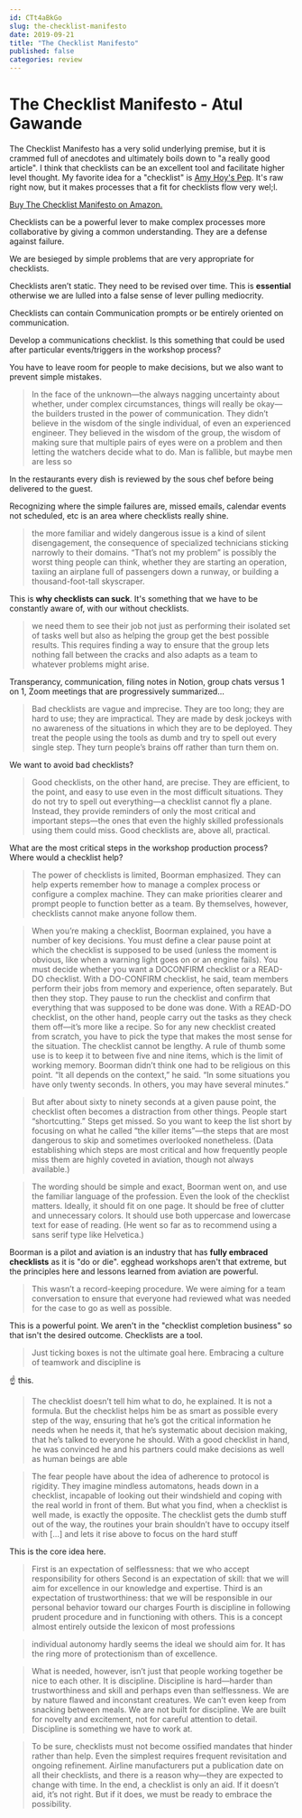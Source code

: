 ```yaml
---
id: CTt4aBkGo
slug: the-checklist-manifesto
date: 2019-09-21
title: "The Checklist Manifesto"
published: false
categories: review
---
```


# The Checklist Manifesto - Atul Gawande

The Checklist Manifesto has a very solid underlying premise, but it is crammed full of anecdotes and ultimately boils down to "a really good article". I think that checklists can be an excellent tool and facilitate higher level thought. My favorite idea for a "checklist" is [Amy Hoy's Pep](https://pep.cards/). It's raw right now, but it makes processes that a fit for checklists flow very wel;l.

[Buy The Checklist Manifesto on Amazon.](https://www.amazon.com/exec/obidos/ASIN/0312430000/joehoobuiblo-20/ref=nosim/)

Checklists can be a powerful lever to make complex processes more collaborative by giving a common understanding. They are a defense against failure. 

We are besieged by simple problems that are very appropriate for checklists. 

Checklists aren’t static. They need to be revised over time. This is **essential** otherwise we are lulled into a false sense of lever pulling mediocrity.

Checklists can contain Communication prompts or be entirely oriented on communication. 

Develop a communications checklist. Is this something that could be used after particular events/triggers in the workshop process?

You have to leave room for people to make decisions, but we also want to prevent simple mistakes. 

> In the face of the unknown—the always nagging uncertainty about whether, under complex circumstances, things will really be okay—the builders trusted in the power of communication. They didn’t believe in the wisdom of the single individual, of even an experienced engineer. They believed in the wisdom of the group, the wisdom of making sure that multiple pairs of eyes were on a problem and then letting the watchers decide what to do. Man is fallible, but maybe men are less so

In the restaurants every dish is reviewed by the sous chef before being delivered to the guest.

Recognizing where the simple failures are, missed emails, calendar events not scheduled, etc is an area where checklists really shine.

> the more familiar and widely dangerous issue is a kind of silent disengagement, the consequence of specialized technicians sticking narrowly to their domains. “That’s not my problem” is possibly the worst thing people can think, whether they are starting an operation, taxiing an airplane full of passengers down a runway, or building a thousand-foot-tall skyscraper.

This is **why checklists can suck**. It's something that we have to be constantly aware of, with our without checklists.

> we need them to see their job not just as performing their isolated set of tasks well but also as helping the group get the best possible results. This requires finding a way to ensure that the group lets nothing fall between the cracks and also adapts as a team to whatever problems might arise.

Transperancy, communication, filing notes in Notion, group chats versus 1 on 1, Zoom meetings that are progressively summarized...

> Bad checklists are vague and imprecise. They are too long; they are hard to use; they are impractical. They are made by desk jockeys with no awareness of the situations in which they are to be deployed. They treat the people using the tools as dumb and try to spell out every single step. They turn people’s brains off rather than turn them on.

We want to avoid bad checklists?

> Good checklists, on the other hand, are precise. They are efficient, to the point, and easy to use even in the most difficult situations. They do not try to spell out everything—a checklist cannot fly a plane. Instead, they provide reminders of only the most critical and important steps—the ones that even the highly skilled professionals using them could miss. Good checklists are, above all, practical.

What are the most critical steps in the workshop production process? Where would a checklist help?

> The power of checklists is limited, Boorman emphasized. They can help experts remember how to manage a complex process or configure a complex machine. They can make priorities clearer and prompt people to function better as a team. By themselves, however, checklists cannot make anyone follow them.

> When you’re making a checklist, Boorman explained, you have a number of key decisions. You must define a clear pause point at which the checklist is supposed to be used (unless the moment is obvious, like when a warning light goes on or an engine fails). You must decide whether you want a DOCONFIRM checklist or a READ-DO checklist. With a DO-CONFIRM checklist, he said, team members perform their jobs from memory and experience, often separately. But then they stop. They pause to run the checklist and confirm that everything that was supposed to be done was done. With a READ-DO checklist, on the other hand, people carry out the tasks as they check them off—it’s more like a recipe. So for any new checklist created from scratch, you have to pick the type that makes the most sense for the situation. The checklist cannot be lengthy. A rule of thumb some use is to keep it to between five and nine items, which is the limit of working memory. Boorman didn’t think one had to be religious on this point. “It all depends on the context,” he said. “In some situations you have only twenty seconds. In others, you may have several minutes.”

> But after about sixty to ninety seconds at a given pause point, the checklist often becomes a distraction from other things. People start “shortcutting.” Steps get missed. So you want to keep the list short by focusing on what he called “the killer items”—the steps that are most dangerous to skip and sometimes overlooked nonetheless. (Data establishing which steps are most critical and how frequently people miss them are highly coveted in aviation, though not always available.)

> The wording should be simple and exact, Boorman went on, and use the familiar language of the profession. Even the look of the checklist matters. Ideally, it should fit on one page. It should be free of clutter and unnecessary colors. It should use both uppercase and lowercase text for ease of reading. (He went so far as to recommend using a sans serif type like Helvetica.)

Boorman is a pilot and aviation is an industry that has **fully embraced checklists** as it is "do or die". egghead workshops aren't that extreme, but the principles here and lessons learned from aviation are powerful.

> This wasn’t a record-keeping procedure. We were aiming for a team conversation to ensure that everyone had reviewed what was needed for the case to go as well as possible.

This is a powerful point. We aren't in the "checklist completion business" so that isn't the desired outcome. Checklists are a tool.

> Just ticking boxes is not the ultimate goal here. Embracing a culture of teamwork and discipline is

☝ this.

> The checklist doesn’t tell him what to do, he explained. It is not a formula. But the checklist helps him be as smart as possible every step of the way, ensuring that he’s got the critical information he needs when he needs it, that he’s systematic about decision making, that he’s talked to everyone he should. With a good checklist in hand, he was convinced he and his partners could make decisions as well as human beings are able

> The fear people have about the idea of adherence to protocol is rigidity. They imagine mindless automatons, heads down in a checklist, incapable of looking out their windshield and coping with the real world in front of them. But what you find, when a checklist is well made, is exactly the opposite. The checklist gets the dumb stuff out of the way, the routines your brain shouldn’t have to occupy itself with [...] and lets it rise above to focus on the hard stuff

This is the core idea here. 

> First is an expectation of selflessness: that we who accept responsibility for others
Second is an expectation of skill: that we will aim for excellence in our knowledge and expertise.
Third is an expectation of trustworthiness: that we will be responsible in our personal behavior toward our charges
Fourth is discipline in following prudent procedure and in functioning with others. This is a concept almost entirely outside the lexicon of most professions

> individual autonomy hardly seems the ideal we should aim for. It has the ring more of protectionism than of excellence.

> What is needed, however, isn’t just that people working together be nice to each other. It is discipline. Discipline is hard—harder than trustworthiness and skill and perhaps even than selflessness. We are by nature flawed and inconstant creatures. We can’t even keep from snacking between meals. We are not built for discipline. We are built for novelty and excitement, not for careful attention to detail. Discipline is something we have to work at.

> To be sure, checklists must not become ossified mandates that hinder rather than help. Even the simplest requires frequent revisitation and ongoing refinement. Airline manufacturers put a publication date on all their checklists, and there is a reason why—they are expected to change with time. In the end, a checklist is only an aid. If it doesn’t aid, it’s not right. But if it does, we must be ready to embrace the possibility.

